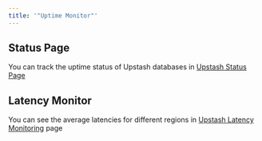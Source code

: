 ```yaml
---
title: '"Uptime Monitor"'
---
```

## Status Page
You can track the uptime status of Upstash databases in
[Upstash Status Page](https://status.upstash.com)
## Latency Monitor
You can see the average latencies for different regions in
[Upstash Latency Monitoring](https://latency.upstash.com) page